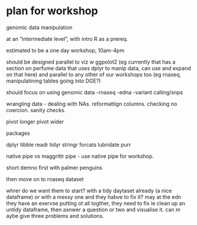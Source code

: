 # plan for workshop

genomic data manipulation

at an "intermediate level", with intro R as a prereq.

estimated to be a one day workshop, 10am-4pm

should be designed parallel to viz w ggpolot2 (eg currently that has a section on perfume data that uses dplyr to manip data, can use and expand on that here) and parallel to any other of our workshops too (eg rnaseq, manipulatinmg tables going into DGE?)

should focus on using genomic data
-rnaseq
-edna
-variant calling/snps

wrangling data - dealing with NAs. reformattign columns. checking no coercion. sanity checks. 


pivot longer pivot wider


packages

dplyr
tibble
readr
tidyr
stringr
forcats
lubridate
purr

native pipe vs maggrittr pipe - use native pipe for workshop. 

short demno first with palmer penguins

then move on to rnaseq dataset

whrer do we want them to start? with a tidy daytaset already (a nice dataframe) or with a messy one and they habve to fix it? may at the edn they have an exervse putting ot all togther, they need to fix ie clean up an untidy dataframe, then asnwer a question or two and visualise it. can m aybe give three problems and solutions. 